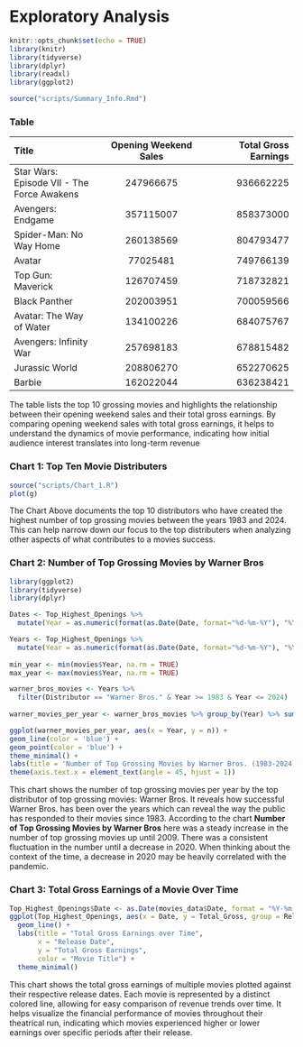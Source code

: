 # Exploratory Analysis

```r
knitr::opts_chunk$set(echo = TRUE)
library(knitr)
library(tidyverse)
library(dplyr)
library(readxl)
library(ggplot2)
```

```r
source("scripts/Summary_Info.Rmd")
```


### Table

| Title | Opening Weekend Sales | Total Gross Earnings |
| :---         |     :---:      |          ---: |
| Star Wars: Episode VII - The Force Awakens    | 247966675      | 936662225     |
| Avengers: Endgame  | 357115007     | 858373000    |
| Spider-Man: No Way Home     | 260138569      | 804793477     |
| Avatar  | 77025481     | 749766139    |
| Top Gun: Maverick  | 126707459     | 718732821    |
| Black Panther     | 202003951      | 700059566     |
| Avatar: The Way of Water  | 134100226     | 684075767    |
| Avengers: Infinity War  | 257698183     | 678815482    |
| Jurassic World     | 208806270      | 652270625     |
| Barbie  | 162022044     | 636238421    |


The table lists the top 10 grossing movies and highlights the relationship between their opening weekend sales and their total gross earnings. By comparing opening weekend sales with total gross earnings, it helps to understand the dynamics of movie performance, indicating how initial audience interest translates into long-term revenue


### Chart 1: Top Ten Movie Distributers

```r
source("scripts/Chart_1.R")
plot(g)
```

The Chart Above documents the top 10 distributors who have created the highest number of top grossing movies between the years 1983 and 2024. This can help narrow down our focus to the top distributers when analyzing other aspects of what contributes to a movies success. 

### Chart 2: Number of Top Grossing Movies by Warner Bros 

```r
library(ggplot2)
library(tidyverse)
library(dplyr)

Dates <- Top_Highest_Openings %>%
  mutate(Year = as.numeric(format(as.Date(Date, format="%d-%m-%Y"), "%Y")))

Years <- Top_Highest_Openings %>%
  mutate(Year = as.numeric(format(as.Date(Date, format="%d-%m-%Y"), "%Y")))
  
min_year <- min(movies$Year, na.rm = TRUE)
max_year <- max(movies$Year, na.rm = TRUE)

warner_bros_movies <- Years %>%
  filter(Distributor == "Warner Bros." & Year >= 1983 & Year <= 2024)
  
warner_movies_per_year <- warner_bros_movies %>% group_by(Year) %>% summarise(n = n())

ggplot(warner_movies_per_year, aes(x = Year, y = n)) +
geom_line(color = 'blue') +
geom_point(color = 'blue') +
theme_minimal() +
labs(title = 'Number of Top Grossing Movies by Warner Bros. (1983-2024)', x = 'Year', y = 'Number of Movies') + scale_x_continuous(breaks = seq(1983, 2024, by = 1)) +
theme(axis.text.x = element_text(angle = 45, hjust = 1))
```

This chart shows the number of top grossing movies per year by the top distributor of top grossing movies: Warner Bros. It reveals how successful Warner Bros. has been over the years which can reveal the way the public has responded to their movies since 1983. According to the chart **Number of Top Grossing Movies by Warner Bros** here was a steady increase in the number of top grossing movies up until 2009. There was a consistent fluctuation in the number until a decrease in 2020. When thinking about the context of the time, a decrease in 2020 may be heavily correlated with the pandemic.

### Chart 3: Total Gross Earnings of a Movie Over Time

```r
Top_Highest_Openings$Date <- as.Date(movies_data$Date, format = "%Y-%m-%d")
ggplot(Top_Highest_Openings, aes(x = Date, y = Total_Gross, group = Release, color = Release)) +
  geom_line() +
  labs(title = "Total Gross Earnings over Time",
       x = "Release Date",
       y = "Total Gross Earnings",
       color = "Movie Title") +
  theme_minimal()
```

This chart shows the total gross earnings of multiple movies plotted against their respective release dates. Each movie is represented by a distinct colored line, allowing for easy comparison of revenue trends over time. It helps visualize the financial performance of movies throughout their theatrical run, indicating which movies experienced higher or lower earnings over specific periods after their release.

